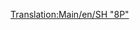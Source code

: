 [[Translation:Main/en/SH "8P"]]{{en/-}}{{Template:Train/Fr
|Nom=SH "8P"
|Image=[[File:en/Sh8p.png]]
|Coût=25 781£ (51 562$)
|Vitesse=144 km/h (90 mph)
|Poids=170 t
|Puissance=1600 cv (1193 kW)
|Entretien=2 132£ (4 264$)
|Conception=1954
|Vie=23
|Capacité=N/A
|Description=La locomotive à vapeur la plus rapide et la plus puissante (et la plus coûteuse) dans TTD en climat tempéré. Les nostalgiques de la vapeur pourraient hésiter à la mettre à jour...
|Réalité=Curieusement, cette locomotive est basée sur la [http://www.wikipedia.org/wiki/BR Standard Class 8 British Railways Standard Class 8 "Duke of Gloucester"] (en anglais).
}}